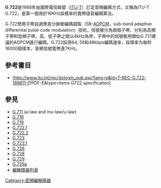 {{NoteTA|G1=IT}}
'''G.722'''是1988年由國際電信聯盟（[[ITU-T|ITU-T]]）訂定音頻編碼方式，又稱為ITU-T G.722，是第一個用於16KHz採樣率的寬帶語音編碼算法。

G.722使用子帶自適應差分脈衝編碼調製（SB-[[ADPCM|ADPCM]]，sub-band adaptive differential pulse code modulation）技術，信號被分為兩個子帶，分別為高頻子帶和低頻子帶，高、低子帶之間以4kHz為界，子帶中的信號都用類似G.721建議的ADPCM進行編碼。G.722採用64, 56和48kbps編碼速率，採樣率为每秒16000個樣本，音頻信號寬帶達7KHz。

== 參考書目 ==
* [http://www.itu.int/rec/dologin_pub.asp?lang=e&id=T-REC-G.722-198811-I!!PDF-E&type=items G722 specification]{{Wayback|url=http://www.itu.int/rec/dologin_pub.asp?lang=e&id=T-REC-G.722-198811-I!!PDF-E&type=items |date=20120705090136 }}
== 參見 ==
*[[G.711|G.711]] (a-law and mu-law/u-law)
*[[G.718|G.718]]
*[[G.719|G.719]]
*[[G.722.1|G.722.1]]
*[[G.722.2|G.722.2]]
*[[G.723|G.723]]
*[[G.723.1|G.723.1]]
*[[G.726|G.726]]
*[[G.728|G.728]]
*[[G.729|G.729]]
*[[G.729a|G.729a]]
* [[編解碼器列表|編解碼器列表]]

{{多媒體壓縮格式}}

[[Category:音頻編解碼器|Category:音頻編解碼器]]